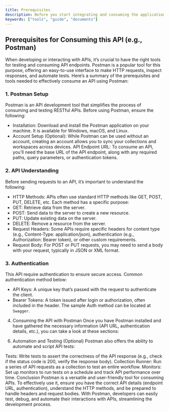 ```yaml
---
title: Prerequisites
description: Before you start integrating and consuming the application, ensure that you meet the following requirements. These prerequisites are essential to set up your environment, authenticate successfully, and make API requests without issues. By fulfilling these conditions, you’ll streamline the integration process and avoid common pitfalls.
keywords: ["tools", "guide", "documents"]
---
```


## Prerequisites for Consuming this API (e.g., Postman)

When developing or interacting with APIs, it’s crucial to have the right tools for testing and consuming API endpoints. Postman is a popular tool for this purpose, offering an easy-to-use interface to make HTTP requests, inspect responses, and automate tests. Here’s a summary of the prerequisites and tools needed to effectively consume an API using Postman:

### 1. Postman Setup

Postman is an API development tool that simplifies the process of consuming and testing RESTful APIs. Before using Postman, ensure the following:

- Installation: Download and install the Postman application on your machine. It is available for Windows, macOS, and Linux.
- Account Setup (Optional): While Postman can be used without an account, creating an account allows you to sync your collections and workspaces across devices.
  API Endpoint URL: To consume an API, you’ll need the base URL of the API endpoint, along with any required paths, query parameters, or authentication tokens.

### 2. API Understanding

Before sending requests to an API, it’s important to understand the following:

- HTTP Methods: APIs often use standard HTTP methods like GET, POST, PUT, DELETE, etc. Each method has a specific purpose:
- GET: Retrieve data from the server.
- POST: Send data to the server to create a new resource.
- PUT: Update existing data on the server.
- DELETE: Remove a resource from the server.
- Request Headers: Some APIs require specific headers for content type (e.g., Content-Type: application/json), authentication (e.g., Authorization: Bearer token), or other custom requirements.
- Request Body: For POST or PUT requests, you may need to send a body with your request, typically in JSON or XML format.

### 3. Authentication

This API require authentication to ensure secure access. Common authentication method below:

- API Keys: A unique key that’s passed with the request to authenticate the client.
- Bearer Tokens: A token issued after login or authorization, often included in the header.
  <Note title="Notes" type="warning">
    The sample Auth method can be located at `Swagger`.
  </Note>

4. Consuming the API with Postman
   Once you have Postman installed and have gathered the necessary information (API URL, authentication details, etc.), you can take a look at these sections:

<CardGrid>
  <Card
    title="Swagger"
    href="/docs/deep/deeper"
    icon="alignJustify"
    variant="small"
    description="test description"
  />
  <Card
    title="Page Structure"
    href="/docs/deep/deeper"
    icon="alignJustify"
    variant="small"
  />
  <Card
    title="Rubix Studios"
    href="https://www.rubixstudios.com.au"
    icon="alignJustify"
    external={true}
    variant="small"
  />
</CardGrid>

6. Automation and Testing (Optional)
   Postman also offers the ability to automate and script API tests:

Tests: Write tests to assert the correctness of the API response (e.g., check if the status code is 200, verify the response body).
Collection Runner: Run a series of API requests as a collection to test an entire workflow.
Monitors: Set up monitors to run tests on a schedule and track API performance over time.
Conclusion
Postman is a versatile and user-friendly tool for consuming APIs. To effectively use it, ensure you have the correct API details (endpoint URL, authentication), understand the HTTP methods, and be prepared to handle headers and request bodies. With Postman, developers can easily test, debug, and automate their interactions with APIs, streamlining the development process.
